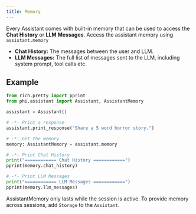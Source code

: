 ```yaml
---
title: Memory
---
```


Every Assistant comes with built-in memory that can be used to access the **Chat History** or **LLM Messages**. Access the assistant memory using `assistant.memory`
- **Chat History:** The messages between the user and LLM.
- **LLM Messages:** The full list of messages sent to the LLM, including system prompt, tool calls etc.

## Example

```python memory.py
from rich.pretty import pprint
from phi.assistant import Assistant, AssistantMemory

assistant = Assistant()

# -*- Print a response
assistant.print_response("Share a 5 word horror story.")

# -*- Get the memory
memory: AssistantMemory = assistant.memory

# -*- Print Chat History
print("============ Chat History ============")
pprint(memory.chat_history)

# -*- Print LLM Messages
print("============ LLM Messages ============")
pprint(memory.llm_messages)
```

<Warning>

AssistantMemory only lasts while the session is active. To provide memory across sessions, add `Storage` to the `Assistant`.

</Warning>
